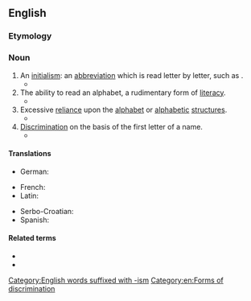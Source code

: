 ==English==

===Etymology===
{{suffix|en|alphabet|ism}}

===Noun===
{{wikipedia}}
{{en-noun}}

# An [[initialism]]: an [[abbreviation]] which is read letter by letter, such as {{m|en|UN}}.
#* {{quote-book|year=2002|author=Gunnel Tottie|title=An Introduction To American English|url=http://books.google.com/books?id=WWDUtK-f1tQC|publisher=Blackwell Publishing|isbn=0631197923|page=118|passage=Some '''alphabetisms''' are written as if they weren't '''alphabetisms''' at all, like ''deejay'' for ''DJ'', ''disc jockey'', or ''emcee'' for ''MC'', master of ceremonies.}}
# The ability to read an alphabet, a rudimentary form of [[literacy]].
#* {{quote-book|year=2001|author=Ziony Zevit|title=The Religions of Ancient Israel: A Synthesis of Parallactic Approaches|url=http://books.google.com/books?id=db4hr55j0yYC|publisher=Continuum International Publishing Group|isbn=0826463398|page=639|passage=Some of the activities involved in ... corvée and military needs stimulated the spread of a certain type of minimal '''alphabetism''' for inventorying and most likely encouraged the development of a professional scribalism for record-keeping and book-keeping.}}
# Excessive [[reliance]] upon the [[alphabet]] or [[alphabetic]] [[structures]].
#* {{quote-book|year=2006|author=Daniel Doron Silverman|title=A Critical Introduction to Phonology: Of Sound, Mind and Body|url=http://books.google.com/books?id=XWMKDj6umvgC|publisher=Continuum International Publishing Group|isbn=0826486606|page=208|passage=The answer, I suggest, is that phonemism is rooted in '''alphabetism'''. Indeed, many linguists have suggested that there really is a /g/ phoneme at the end of 'fang' and other [ŋ]-final words in English, except that they are not pronounced!}}
# [[discrimination|Discrimination]] on the basis of the first letter of a name.
#* {{quote-book|year=1983|title=The Pursuit of Virtue and Other Tory Notions|page=134|passage=The injustice of "'''alphabetism'''" is, of course, a thorn in the Zitser side, and he playfully promises to assign the problem to "alphabetically neutral" aides.|author=George F. Will}}

====Translations====
{{trans-top|form of literacy}}
* German: {{t+|de|Alphabetismus|m}}
{{trans-mid}}
{{trans-bottom}}

{{trans-top|form of discrimination}}
* French: {{t+|fr|alphabétisme|m}}
* Latin: {{t-check|la|alphabetismus|m}}
{{trans-mid}}
* Serbo-Croatian: {{t|sh|alfabetizam|m}}
* Spanish: {{t|es|alfabetismo|m}}
{{trans-bottom}}

====Related terms====
* {{l|en|alphabetization}}
* {{l|en|analphabetism}}

[[Category:English words suffixed with -ism]]
[[Category:en:Forms of discrimination]]